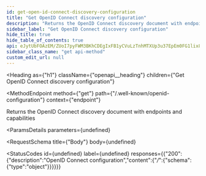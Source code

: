 ```yaml
---
id: get-open-id-connect-discovery-configuration
title: "Get OpenID Connect discovery configuration"
description: "Returns the OpenID Connect discovery document with endpoints and capabilities"
sidebar_label: "Get OpenID Connect discovery configuration"
hide_title: true
hide_table_of_contents: true
api: eJytUbFOAzEM/ZUoI7pyFWM3BKhCDEgIxFB1yCVuLzTnhMTXUp3u37EpEm0FG1lix895z8+DdlBs9ol8RD3TT0B9xqKoBfWYAO9v1U1EBEvK+WLjFvJeuWj7DpDUzlOrAF2KHqkog05Zk0zjgycPRVc6Q0kRC8ezQV9Np3KdMp6x2Igrv+6z+SpXmnNiKum7qC/kKraFzkhE+wT8Q2zeuFOPcipNZs1kC/0KIagHjDvUy0p3QG10DF4D8a/JUMtJfblj1GQjqDqyEO8m5wI8rqKQiRBjRYiQeApCzXV2pBwm0VxIsVBnUBrQdAKZA/3t5DnZiTXDz/D/vpdv6wg+qE7BeBTxfQ7CejBnoY/M4Y5f7WFnW55Y0MPQmAIvOYyjPL/3rIjfOdya7E0jfi2WzNKCcZA5GfQGGKKvrYUkW9ma0IsqWfR4vLT53TOv9xMsaO1i
sidebar_class_name: "get api-method"
custom_edit_url: null
---
```



<Heading
  as={"h1"}
  className={"openapi__heading"}
  children={"Get OpenID Connect discovery configuration"}
>
</Heading>

<MethodEndpoint
  method={"get"}
  path={"/.well-known/openid-configuration"}
  context={"endpoint"}
>
  
</MethodEndpoint>



Returns the OpenID Connect discovery document with endpoints and capabilities

<ParamsDetails
  parameters={undefined}
>
  
</ParamsDetails>

<RequestSchema
  title={"Body"}
  body={undefined}
>
  
</RequestSchema>

<StatusCodes
  id={undefined}
  label={undefined}
  responses={{"200":{"description":"OpenID Connect configuration","content":{"*/*":{"schema":{"type":"object"}}}}}}
>
  
</StatusCodes>


      